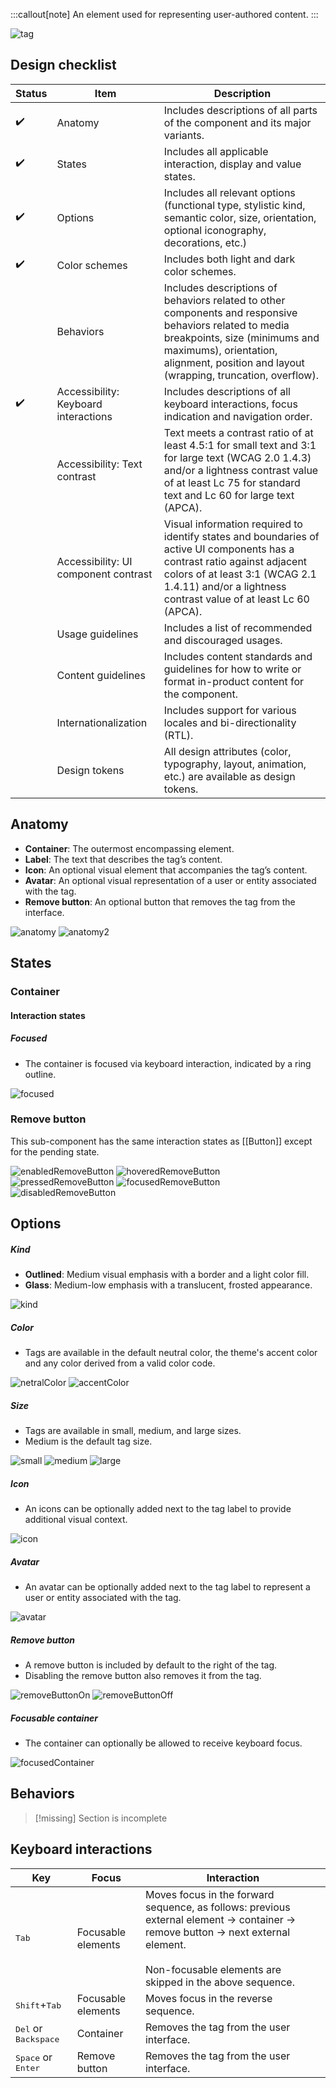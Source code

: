 
<TableOfContents />

:::callout[note]
An element used for representing user-authored content.
:::

<Image src={imageSrc.tag} alt='tag' />

## Design checklist

| Status | Item                                 | Description                                                                                                                                                                                                                       |
| ------ | ------------------------------------ | --------------------------------------------------------------------------------------------------------------------------------------------------------------------------------------------------------------------------------- |
| ✔️     | Anatomy                              | Includes descriptions of all parts of the component and its major variants.                                                                                                                                                       |
| ✔️     | States                               | Includes all applicable interaction, display and value states.                                                                                                                                                                    |
| ✔️     | Options                              | Includes all relevant options (functional type, stylistic kind, semantic color, size, orientation, optional iconography, decorations, etc.)                                                                                       |
| ✔️     | Color schemes                        | Includes both light and dark color schemes.                                                                                                                                                                                       |
|        | Behaviors                            | Includes descriptions of behaviors related to other components and responsive behaviors related to media breakpoints, size (minimums and maximums), orientation, alignment, position and layout (wrapping, truncation, overflow). |
| ✔️     | Accessibility: Keyboard interactions | Includes descriptions of all keyboard interactions, focus indication and navigation order.                                                                                                                                        |
|        | Accessibility: Text contrast         | Text meets a contrast ratio of at least 4.5:1 for small text and 3:1 for large text (WCAG 2.0 1.4.3) and/or a lightness contrast value of at least Lc 75 for standard text and Lc 60 for large text (APCA).                       |
|        | Accessibility: UI component contrast | Visual information required to identify states and boundaries of active UI components has a contrast ratio against adjacent colors of at least 3:1 (WCAG 2.1 1.4.11) and/or a lightness contrast value of at least Lc 60 (APCA).  |
|        | Usage guidelines                     | Includes a list of recommended and discouraged usages.                                                                                                                                                                            |
|        | Content guidelines                   | Includes content standards and guidelines for how to write or format in-product content for the component.                                                                                                                        |
|        | Internationalization                 | Includes support for various locales and bi-directionality (RTL).                                                                                                                                                                 |
|        | Design tokens                        | All design attributes (color, typography, layout, animation, etc.) are available as design tokens.                                                                                                                                |

## Anatomy

- **Container**: The outermost encompassing element.
- **Label**: The text that describes the tag’s content.
- **Icon**: An optional visual element that accompanies the tag’s content.
- **Avatar**: An optional visual representation of a user or entity associated with the tag.
- **Remove button**: An optional button that removes the tag from the interface.

<Image src={imageSrc.anatomy} alt='anatomy' />
<Image src={imageSrc.anatomy2} alt='anatomy2' />

## States

### Container

#### Interaction states

##### Focused

- The container is focused via keyboard interaction, indicated by a ring outline.

<Image src={imageSrc.focused} alt='focused' />

### Remove button

This sub-component has the same interaction states as [[Button]] except for the pending state.

<Image src={imageSrc.enabledRemoveButton} alt='enabledRemoveButton' />
<Image src={imageSrc.hoveredRemoveButton} alt='hoveredRemoveButton' />
<Image src={imageSrc.pressedRemoveButton} alt='pressedRemoveButton' />
<Image src={imageSrc.focusedRemoveButton} alt='focusedRemoveButton' />
<Image src={imageSrc.disabledRemoveButton} alt='disabledRemoveButton' />

## Options

##### Kind

- **Outlined**: Medium visual emphasis with a border and a light color fill.
- **Glass**: Medium-low emphasis with a translucent, frosted appearance.

<Image src={imageSrc.kind} alt='kind' />

##### Color

- Tags are available in the default neutral color, the theme's accent color and any color derived from a valid color code.

<Image src={imageSrc.netralColor} alt='netralColor' />
<Image src={imageSrc.accentColor} alt='accentColor' />

##### Size

- Tags are available in small, medium, and large sizes.
- Medium is the default tag size.

<Image src={imageSrc.small} alt='small' />
<Image src={imageSrc.medium} alt='medium' />
<Image src={imageSrc.large} alt='large' />

##### Icon

- An icons can be optionally added next to the tag label to provide additional visual context.

<Image src={imageSrc.icon} alt='icon' />

##### Avatar

- An avatar can be optionally added next to the tag label to represent a user or entity associated with the tag.

<Image src={imageSrc.avatar} alt='avatar' />

##### Remove button

- A remove button is included by default to the right of the tag.
- Disabling the remove button also removes it from the tag.

<Image src={imageSrc.removeButtonOn} alt='removeButtonOn' />
<Image src={imageSrc.removeButtonOff} alt='removeButtonOff' />

##### Focusable container

- The container can optionally be allowed to receive keyboard focus.

<Image src={imageSrc.focusedContainer} alt='focusedContainer' />

## Behaviors

> [!missing] Section is incomplete

## Keyboard interactions

| Key                                    | Focus              | Interaction                                                                                                                                                                                       |
| -------------------------------------- | ------------------ | ------------------------------------------------------------------------------------------------------------------------------------------------------------------------------------------------- |
| <kbd>Tab</kbd>                         | Focusable elements | Moves focus in the forward sequence, as follows: previous external element → container → remove button → next external element.<br></br>Non-focusable elements are skipped in the above sequence. |
| <kbd>Shift</kbd>+<kbd>Tab</kbd>        | Focusable elements | Moves focus in the reverse sequence.                                                                                                                                                              |
| <kbd>Del</kbd> or <kbd>Backspace</kbd> | Container          | Removes the tag from the user interface.                                                                                                                                                          |
| <kbd>Space</kbd> or <kbd>Enter</kbd>   | Remove button      | Removes the tag from the user interface.                                                                                                                                                          |
